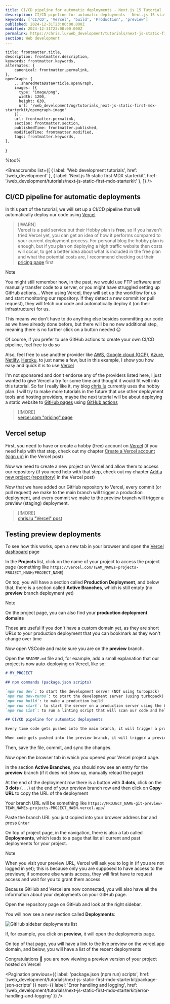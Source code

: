 ```yaml
---
title: CI/CD pipeline for automatic deployments - Next.js 15 Tutorial
description: CI/CD pipeline for automatic deployments - Next.js 15 static first MDX starterkit | Web development tutorials | www.chris.lu
keywords: ['CI/CD', 'Vercel', 'build', 'Production', 'preview']
published: 2024-12-31T23:00:00.000Z
modified: 2024-12-31T23:00:00.000Z
permalink: https://chris.lu/web_development/tutorials/next-js-static-first-mdx-starterkit/ci-cd-pipeline-setup
section: Web development
---
```



    title: frontmatter.title,
    description: frontmatter.description,
    keywords: frontmatter.keywords,
    alternates: {
        canonical: frontmatter.permalink,
    },
    openGraph: {
        ...sharedMetaDataArticle.openGraph,
        images: [{
          type: "image/png",
          width: 1200,
          height: 630,
          url: '/web_development/og/tutorials_next-js-static-first-mdx-starterkit/opengraph-image'
        }],
        url: frontmatter.permalink,
        section: frontmatter.section,
        publishedTime: frontmatter.published,
        modifiedTime: frontmatter.modified,
        tags: frontmatter.keywords,
    },
}

%toc%

<article>

<Breadcrumbs list={[
    { label: 'Web development tutorials', href: '/web_development' },
    { label: 'Next.js 15 static first MDX starterkit', href: '/web_development/tutorials/next-js-static-first-mdx-starterkit' },
]} />

# CI/CD pipeline for automatic deployments

In this part of the tutorial, we will set up a CI/CD pipeline that will automatically deploy our code using [Vercel](https://vercel.com)

> [!WARN]  
> Vercel is a paid service but their Hobby plan is **free**, so if you haven't tried Vercel yet, you can get an idea of how it performs compared to your current deployment process. For personal blog the hobby plan is enough, but if you plan on deploying a high traffic website then costs will occur, to get a better idea about what is included in the free plan and what the potential costs are, I recommend checking out their [pricing page](https://vercel.com/pricing) first

> [!NOTE]  
> You might still remember how, in the past, we would use FTP software and manually transfer code to a server, or you might have struggled setting up GitHub actions... When using Vercel, they will set up the workflow for us and start monitoring our repository. If they detect a new commit (or pull request), they will fetch our code and automatically deploy it (on their infrastructure) for us.  
>  
> This means we don't have to do anything else besides committing our code as we have already done before, but there will be no new additional step, meaning there is no further click on a button needed 😉  

Of course, if you prefer to use GitHub actions to create your own CI/CD pipeline, feel free to do so

Also, feel free to use another provider like [AWS](https://aws.amazon.com/), [Google cloud (GCP)](https://cloud.google.com/), [Azure](https://azure.microsoft.com/), [Netlify](https://www.netlify.com/), [Heroku](https://www.heroku.com/), to just name a few, but in this example, I show you how easy and quick it is to use [Vercel](https://vercel.com)

I'm not sponsored and don't endorse any of the providers listed here, I just wanted to give Vercel a try for some time and thought it would fit well into this tutorial. So far I really like it, my blog [chris.lu](https://chris.lu) currently uses the hobby plan. I will try to make more tutorials in the future that use other deployment tools and hosting providers, maybe the next tutorial will be about deploying a static website to [GitHub pages](https://pages.github.com/) using [GitHub actions](https://docs.github.com/actions)

> [!MORE]  
> [vercel.com "pricing" page](https://vercel.com/pricing)  

## Vercel setup

First, you need to have or create a hobby (free) account on [Vercel](https://vercel.com) (if you need help with that step, check out my chapter [Create a Vercel account (sign up)](/web_development/posts/vercel#create-an-account-sign-up) in the Vercel post)

Now we need to create a new project on Vercel and allow them to access our repository (if you need help with that step, check out my chapter [Add a new project (repository)](/web_development/posts/vercel#add-a-new-project-repository) in the Vercel post)

Now that we have added our GitHub repository to Vercel, every commit (or pull request) we make to the main branch will trigger a production deployment, and every commit we make to the preview branch will trigger a preview (staging) deployment.

> [!MORE]  
> [chris.lu "Vercel" post](/web_development/posts/vercel)  

## Testing preview deployments

To see how this works, open a new tab in your browser and open the [Vercel dashboard](https://vercel.com/dashboard) page

In the **Projects** list, click on the name of your project to access the project page (something like `https://vercel.com/TEAM_NAMEs-projects-PROJECT_HASH/PROJECT_NAME`)

On top, you will have a section called **Production Deployment**, and below that, there is a section called **Active Branches**, which is still empty (no **preview** branch deployment yet)

> [!NOTE]  
> On the project page, you can also find your **production deployment domains**  
>  
> Those are useful if you don't have a custom domain yet, as they are short URLs to your production deployment that you can bookmark as they won't change over time  

Now open VSCode and make sure you are on the **preview** branch.

Open the `README.md` file and, for example, add a small explanation that our project is now auto-deploying on Vercel, like so:

```md showLineNumbers {11-15}
# MY_PROJECT

## npm commands (package.json scripts)

`npm run dev`: to start the development server (NOT using turbopack)  
`npm run dev-turbo`: to start the development server (using turbopack)  
`npm run build`: to make a production build  
`npm run start`: to start the server on a production server using the build we made with the previous command  
`npm run lint`: to run a linting script that will scan our code and help us find problems in our code  

## CI/CD pipeline for automatic deployments

Every time code gets pushed into the main branch, it will trigger a production deployment

When code gets pushed into the preview branch, it will trigger a preview deployment

```

Then, save the file, commit, and sync the changes.

Now open the browser tab in which you opened your Vercel project page.

In the section **Active Branches**, you should now see an entry for the **preview** branch (if it does not show up, manually reload the page)

At the end of the deployment row there is a button with **3 dots**, click on the **3 dots** (`...`) at the end of your preview branch row and then click on **Copy URL** to copy the URL of the deployment

Your branch URL will be something like `https://PROJECT_NAME-git-preview-TEAM_NAMEs-projects-PROJECT_HASH.vercel.app/`

Paste the branch URL you just copied into your browser address bar and press `Enter`

On top of project page, in the navigation, there is also a tab called **Deployments**, which leads to a page that list all current and past deployments for your project.

> [!NOTE]  
> When you visit your preview URL, Vercel will ask you to log in (if you are not logged in yet); this is because only you are supposed to have access to the previews; if someone else wants access, they will first have to request access and wait for you to grant them access  

Because GitHub and Vercel are now connected, you will also have all the information about your deployments on your GitHub page.

Open the repository page on GitHub and look at the right sidebar.

You will now see a new section called **Deployments**:

![GitHub sidebar deployments list](../../../../../public/assets/images/app/web_development/tutorials/next-js-static-first-mdx-starterkit/github_project_sidebar_deployments_list.png)

If, for example, you click on **preview**, it will open the deployments page.

On top of that page, you will have a link to the live preview on the vercel.app domain, and below, you will have a list of the recent deployments

Congratulations 🎉 you are now viewing a preview version of your project hosted on Vercel

<DonationsMessage />

<Pagination
    previous={{ label: 'package.json (npm run) scripts', href: '/web_development/tutorials/next-js-static-first-mdx-starterkit/package-json-scripts' }}
    next={{ label: 'Error handling and logging', href: '/web_development/tutorials/next-js-static-first-mdx-starterkit/error-handling-and-logging' }}
/>

</article>
